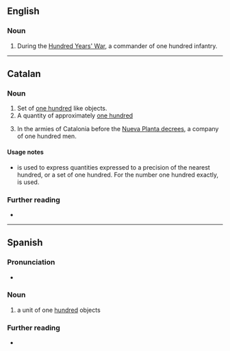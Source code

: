 ==English==

===Noun===
{{en-noun}}

# {{lb|en|historical|military}} During the [[:w:Hundred Years' War|Hundred Years' War]], a commander of one hundred infantry.

----

==Catalan==

===Noun===
{{ca-noun|m}}

# Set of [[one hundred]] like objects.
# A quantity of approximately [[one hundred]]
# {{lb|ca|historical|military}} In the armies of Catalonia before the [[:w:Nueva Planta decrees|Nueva Planta decrees]], a company of one hundred men.

====Usage notes====
* {{m|ca||Centenar}} is used to express quantities expressed to a precision of the nearest hundred, or a set of one hundred. For the number one hundred exactly, {{m|ca|cent}} is used.

===Further reading===
* {{R:IEC2}}

----

==Spanish==

===Pronunciation===
* {{es-IPA}}

===Noun===
{{es-noun|m|es}}

# a unit of one [[hundred]] objects
#: {{syn|es|centena}}

===Further reading===
* {{R:DRAE 2001}}